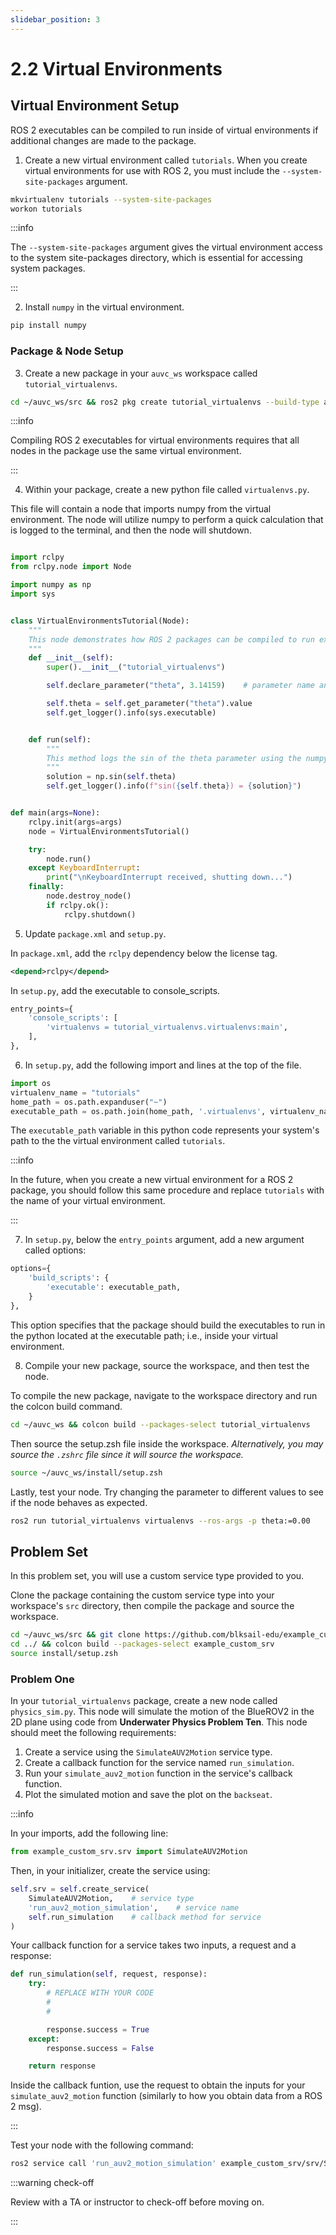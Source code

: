 ```yaml
---
slidebar_position: 3
---
```


# 2.2 Virtual Environments

## Virtual Environment Setup

ROS 2 executables can be compiled to run inside of virtual environments if additional changes are made to the package.

1. Create a new virtual environment called `tutorials`. When you create virtual environments for use with ROS 2, you must include the `--system-site-packages` argument.

```zsh
mkvirtualenv tutorials --system-site-packages
workon tutorials
```

:::info

The `--system-site-packages` argument gives the virtual environment access to the system site-packages directory, which is essential for accessing system packages.

:::

2. Install `numpy` in the virtual environment.

```zsh
pip install numpy
```

### Package & Node Setup

3. Create a new package in your `auvc_ws` workspace called `tutorial_virtualenvs`.


```zsh
cd ~/auvc_ws/src && ros2 pkg create tutorial_virtualenvs --build-type ament_python
```

:::info

Compiling ROS 2 executables for virtual environments requires that all nodes in the package use the same virtual environment.

:::

4. Within your package, create a new python file called `virtualenvs.py`.

This file will contain a node that imports numpy from the virtual environment. The node will utilize numpy to perform a quick calculation that is logged to the terminal, and then the node will shutdown.

```py

import rclpy
from rclpy.node import Node

import numpy as np
import sys


class VirtualEnvironmentsTutorial(Node):
    """
    This node demonstrates how ROS 2 packages can be compiled to run executables in a virtual environment.
    """
    def __init__(self):
        super().__init__("tutorial_virtualenvs")

        self.declare_parameter("theta", 3.14159)    # parameter name and default value in radians

        self.theta = self.get_parameter("theta").value
        self.get_logger().info(sys.executable)


    def run(self):
        """
        This method logs the sin of the theta parameter using the numpy library to the terminal.
        """
        solution = np.sin(self.theta)
        self.get_logger().info(f"sin({self.theta}) = {solution}")


def main(args=None):
    rclpy.init(args=args)
    node = VirtualEnvironmentsTutorial()

    try:
        node.run()
    except KeyboardInterrupt:
        print("\nKeyboardInterrupt received, shutting down...")
    finally:
        node.destroy_node()
        if rclpy.ok():
            rclpy.shutdown()
```

5. Update `package.xml` and `setup.py`.

In `package.xml`, add the `rclpy` dependency below the license tag.

```xml
<depend>rclpy</depend>
```

In `setup.py`, add the executable to console_scripts.

```py
entry_points={
    'console_scripts': [
        'virtualenvs = tutorial_virtualenvs.virtualenvs:main',
    ],
},
```

6. In `setup.py`, add the following import and lines at the top of the file.

```py
import os
virtualenv_name = "tutorials"
home_path = os.path.expanduser("~")
executable_path = os.path.join(home_path, '.virtualenvs', virtualenv_name, 'bin', 'python')
```

The `executable_path` variable in this python code represents your system's path to the the virtual environment called `tutorials`.

:::info

In the future, when you create a new virtual environment for a ROS 2 package, you should follow this same procedure and replace `tutorials` with the name of your virtual environment.

:::

7. In `setup.py`, below the `entry_points` argument, add a new argument called options:

```py
options={
    'build_scripts': {
        'executable': executable_path,
    }
},
```

This option specifies that the package should build the executables to run in the python located at the executable path; i.e., inside your virtual environment.

8. Compile your new package, source the workspace, and then test the node.

To compile the new package, navigate to the workspace directory and run the colcon build command.

```zsh
cd ~/auvc_ws && colcon build --packages-select tutorial_virtualenvs
```

Then source the setup.zsh file inside the workspace. *Alternatively, you may source the `.zshrc` file since it will source the workspace.*

```zsh
source ~/auvc_ws/install/setup.zsh
```

Lastly, test your node. Try changing the parameter to different values to see if the node behaves as expected.

```zsh
ros2 run tutorial_virtualenvs virtualenvs --ros-args -p theta:=0.00
```

## Problem Set

In this problem set, you will use a custom service type provided to you.

Clone the package containing the custom service type into your workspace's `src` directory, then compile the package and source the workspace.

```zsh
cd ~/auvc_ws/src && git clone https://github.com/blksail-edu/example_custom_srv
cd ../ && colcon build --packages-select example_custom_srv
source install/setup.zsh
```

### Problem One

In your `tutorial_virtualenvs` package, create a new node called `physics_sim.py`. This node will simulate the motion of the BlueROV2 in the 2D plane using code from **Underwater Physics Problem Ten**. This node should meet the following requirements:

1. Create a service using the `SimulateAUV2Motion` service type.
2. Create a callback function for the service named `run_simulation`.
3. Run your `simulate_auv2_motion` function in the service's callback function.
4. Plot the simulated motion and save the plot on the `backseat`.

:::info

In your imports, add the following line:

```py
from example_custom_srv.srv import SimulateAUV2Motion
```

Then, in your initializer, create the service using:

```py
self.srv = self.create_service(
    SimulateAUV2Motion,    # service type
    'run_auv2_motion_simulation',    # service name
    self.run_simulation    # callback method for service
)

```

Your callback function for a service takes two inputs, a request and a response:

```py
def run_simulation(self, request, response):
    try:
        # REPLACE WITH YOUR CODE
        #
        #

        response.success = True
    except:
        response.success = False

    return response
```

Inside the callback funtion, use the request to obtain the inputs for your `simulate_auv2_motion` function \(similarly to how you obtain data from a ROS 2 msg\).

:::

Test your node with the following command:

```zsh
ros2 service call 'run_auv2_motion_simulation' example_custom_srv/srv/SimulateAUV2Motion "{}"
```

:::warning check-off

Review with a TA or instructor to check-off before moving on.

:::
